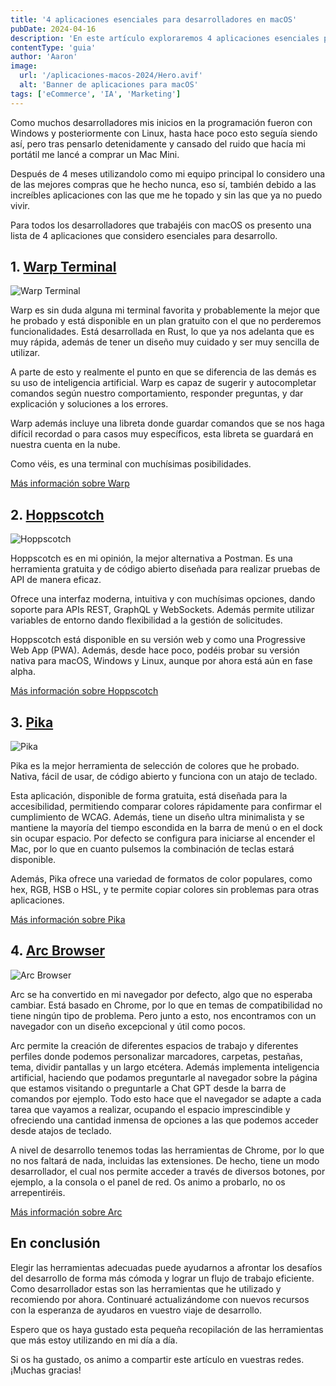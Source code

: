 ```yaml
---
title: '4 aplicaciones esenciales para desarrolladores en macOS'
pubDate: 2024-04-16
description: 'En este artículo exploraremos 4 aplicaciones esenciales para desarrollar de forma más cómoda y eficiente en macOS en 2024.'
contentType: 'guia'
author: 'Aaron'
image:
  url: '/aplicaciones-macos-2024/Hero.avif'
  alt: 'Banner de aplicaciones para macOS'
tags: ['eCommerce', 'IA', 'Marketing']
---
```


Como muchos desarrolladores mis inicios en la programación fueron con Windows y posteriormente con Linux, hasta hace poco esto seguía siendo así, pero tras pensarlo detenidamente y cansado del ruido que hacía mi portátil me lancé a comprar un Mac Mini.

Después de 4 meses utilizandolo como mi equipo principal lo considero una de las mejores compras que he hecho nunca, eso sí, también debido a las increíbles aplicaciones con las que me he topado y sin las que ya no puedo vivir.

Para todos los desarrolladores que trabajéis con macOS os presento una lista de 4 aplicaciones que considero esenciales para desarrollo.

## 1. [Warp Terminal](https://app.warp.dev/referral/RVJ9PY)

![Warp Terminal](/aplicaciones-macos-2024/Warp.avif)

Warp es sin duda alguna mi terminal favorita y probablemente la mejor que he probado y está disponible en un plan gratuito con el que no perderemos funcionalidades. Está desarrollada en Rust, lo que ya nos adelanta que es muy rápida, además de tener un diseño muy cuidado y ser muy sencilla de utilizar.

A parte de esto y realmente el punto en que se diferencia de las demás es su uso de inteligencia artificial. Warp es capaz de sugerir y autocompletar comandos según nuestro comportamiento, responder preguntas, y dar explicación y soluciones a los errores.

Warp además incluye una libreta donde guardar comandos que se nos haga difícil recordad o para casos muy específicos, esta libreta se guardará en nuestra cuenta en la nube.

Como véis, es una terminal con muchísimas posibilidades.

[Más información sobre Warp](https://app.warp.dev/referral/RVJ9PY)

## 2. [Hoppscotch](https://hoppscotch.com/)

![Hoppscotch](/aplicaciones-macos-2024/Hoppscotch.avif)

Hoppscotch es en mi opinión, la mejor alternativa a Postman. Es una herramienta gratuita y de código abierto diseñada para realizar pruebas de API de manera eficaz.

Ofrece una interfaz moderna, intuitiva y con muchísimas opciones, dando soporte para APIs REST, GraphQL y WebSockets. Además permite utilizar variables de entorno dando flexibilidad a la gestión de solicitudes.

Hoppscotch está disponible en su versión web y como una Progressive Web App (PWA). Además, desde hace poco, podéis probar su versión nativa para macOS, Windows y Linux, aunque por ahora está aún en fase alpha.

[Más información sobre Hoppscotch](https://hoppscotch.com/)

## 3. [Pika](https://superhighfives.com/pika)

![Pika](/aplicaciones-macos-2024/Pika.avif)

Pika es la mejor herramienta de selección de colores que he probado. Nativa, fácil de usar, de código abierto y funciona con un atajo de teclado.

Esta aplicación, disponible de forma gratuita, está diseñada para la accesibilidad, permitiendo comparar colores rápidamente para confirmar el cumplimiento de WCAG. Además, tiene un diseño ultra minimalista y se mantiene la mayoría del tiempo escondida en la barra de menú o en el dock sin ocupar espacio. Por defecto se configura para iniciarse al encender el Mac, por lo que en cuanto pulsemos la combinación de teclas estará disponible.

Además, Pika ofrece una variedad de formatos de color populares, como hex, RGB, HSB o HSL, y te permite copiar colores sin problemas para otras aplicaciones.

[Más información sobre Pika](https://superhighfives.com/pika)

## 4. [Arc Browser](https://arc.net/gift/cce84c0b)

![Arc Browser](/aplicaciones-macos-2024/Arc.avif)

Arc se ha convertido en mi navegador por defecto, algo que no esperaba cambiar. Está basado en Chrome, por lo que en temas de compatibilidad no tiene ningún tipo de problema. Pero junto a esto, nos encontramos con un navegador con un diseño excepcional y útil como pocos.

Arc permite la creación de diferentes espacios de trabajo y diferentes perfiles donde podemos personalizar marcadores, carpetas, pestañas, tema, dividir pantallas y un largo etcétera. Además implementa inteligencia artificial, haciendo que podamos preguntarle al navegador sobre la página que estamos visitando o preguntarle a Chat GPT desde la barra de comandos por ejemplo. Todo esto hace que el navegador se adapte a cada tarea que vayamos a realizar, ocupando el espacio imprescindible y ofreciendo una cantidad inmensa de opciones a las que podemos acceder desde atajos de teclado.

A nivel de desarrollo tenemos todas las herramientas de Chrome, por lo que no nos faltará de nada, incluidas las extensiones. De hecho, tiene un modo desarrollador, el cual nos permite acceder a través de diversos botones, por ejemplo, a la consola o el panel de red. Os animo a probarlo, no os arrepentiréis.

[Más información sobre Arc](https://arc.net/gift/cce84c0b)

## En conclusión

Elegir las herramientas adecuadas puede ayudarnos a afrontar los desafíos del desarrollo de forma más cómoda y lograr un flujo de trabajo eficiente. Como desarrollador estas son las herramientas que he utilizado y recomiendo por ahora. Continuaré actualizándome con nuevos recursos con la esperanza de ayudaros en vuestro viaje de desarrollo.

Espero que os haya gustado esta pequeña recopilación de las herramientas que más estoy utilizando en mi día a día.

Si os ha gustado, os animo a compartir este artículo en vuestras redes. ¡Muchas gracias!
